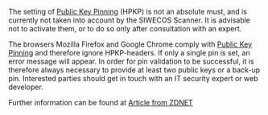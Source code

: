 The setting of [[Public-Key-Pins-Disabled/EN|Public Key Pinning]] (HPKP) is not an absolute must, and is currently not taken into account by the SIWECOS Scanner. It is advisable not to activate them, or to do so only after consultation with an expert.

The browsers Mozilla Firefox and Google Chrome comply with [https://en.wikipedia.org/wiki/HTTP_Public_Key_Pinning Public Key Pinning] and therefore ignore HPKP-headers. If only a single pin is set, an error message will appear. In order for pin validation to be successful, it is therefore always necessary to provide at least two public keys or a back-up pin. Interested parties should get in touch with an IT security expert or web developer.

Further information can be found at [https://www.zdnet.com/article/google-chrome-is-backing-away-from-public-key-pinning-and-heres-why/ Article from ZDNET]



<!--
pin-sha256="<HASH>"; pin-sha256="<HASH>"; max-age=2592000; includeSubDomains;
'''Activate HPKP''' - This feature can be activated easily by returning a public-key-pins HTTP header when the website is called up via HTTPS. ([https://developer.mozilla.org/en-US/docs/Web/HTTP/Public_Key_Pinning more informations]).

'''--snip'''

<pre>Public-Key-Pins: pin-sha256="base64=="; max-age=expireTime [; includeSubdomains][; report-uri="reportURI"]</pre>

'''--snap'''

Here is an example of an .htaccess file which will set the '''Header Scanner''' to green.
([[Htaccess/EN|.htaccess example]])
-->
